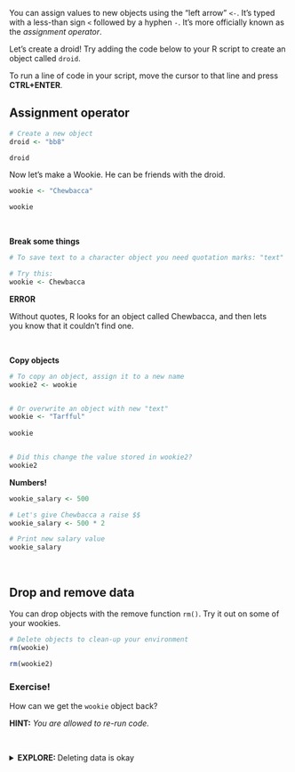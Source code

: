 
You can assign values to new objects using the "left arrow" `<- `. It's typed with a less-than sign `<` followed by a hyphen `-`. 
It's more officially known as the _assignment operator_. 

Let's create a droid! 
Try adding the code below to your R script to create an object called `droid`.

To run a line of code in your script, move the cursor to that line and press __CTRL+ENTER__.

## Assignment operator {-}

```{r names, eval=F}

# Create a new object
droid <- "bb8"

droid 
```

Now let's make a Wookie. He can be friends with the droid.

```{r names2, eval=F}
wookie <- "Chewbacca"

wookie

```

<br>

__Break some things__
```{r, error=T}
# To save text to a character object you need quotation marks: "text"

# Try this:
wookie <- Chewbacca
```


<div class="red-note" style="width: 93%;">
__ERROR__

Without quotes, R looks for an object called Chewbacca, and then lets you know that it couldn't find one. 
</div>

<br>

__Copy objects__
```{r duplicate, eval=F}
# To copy an object, assign it to a new name
wookie2 <- wookie


# Or overwrite an object with new "text"
wookie <- "Tarfful"
  
wookie


# Did this change the value stored in wookie2?
wookie2  

```

__Numbers!__

```{r nums, eval=F}

wookie_salary <- 500

# Let's give Chewbacca a raise $$
wookie_salary <- 500 * 2

# Print new salary value
wookie_salary

```
<br>

## Drop and remove data {-}

You can drop objects with the remove function `rm() `. Try it out on some of your wookies.

```{r, eval = F}

# Delete objects to clean-up your environment
rm(wookie)

rm(wookie2)

```

<div class="tip">
  
### <i class="fa fa-user-astronaut" aria-hidden="true" style="color: green"></i> Exercise! {-}

How can we get the `wookie` object back?

__HINT:__ _You are allowed to re-run code._
</div>


<br>

<details>
<summary class = "btn_code_blue"> **EXPLORE: ** Deleting data is okay </summary>
<div class="note">
<p>
Don't worry about deleting data or objects in R. You can always recreate them! When R loads your data it copies the contents and then cuts off any connection to the original data. So your original data remain safe and won't suffer any accidental changes. That means if something disappears or goes wrong in R, it's okay. We can reload the data using our R script. 

It's common to re-run an entire R script multiple times
</div>
</p></details>
